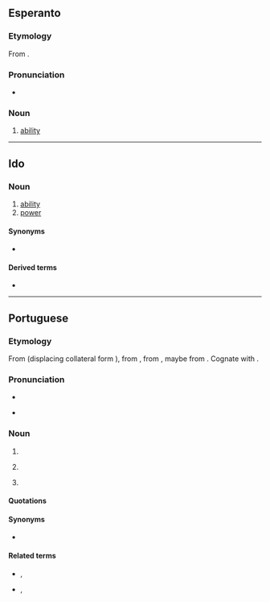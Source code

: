 ==Esperanto==

===Etymology===
From {{af|eo|povi|-o}}.

===Pronunciation===
* {{audio|eo|LL-Q143 (epo)-Robin van der Vliet-povo.wav|Audio}}
{{eo-IPA}}

===Noun===
{{eo-head}}

# [[ability]]

----

==Ido==

===Noun===
{{io-noun|pov}}

# [[ability]]
# [[power]]

====Synonyms====
* {{sense|ability}} {{l|io|habileso}}

====Derived terms====
* {{l|io|povar}}

----

==Portuguese==
{{wikipedia|lang=pt}}

===Etymology===
From {{inh|pt|roa-opt|poboo}} (displacing collateral form {{m|roa-opt|poblo}}), from {{inh|pt|la|populus|t=people, nation}}, from {{inh|pt|itc-pro|*poplos||army}}, maybe from {{der|pt|ett|-}}. Cognate with {{cog|gl|pobo}}.

===Pronunciation===
* {{IPA|pt|/ˈpo.vu/}}
* {{a|South Brazil}} {{IPA|pt|/ˈpo.vo/}}

===Noun===
{{pt-noun|m|s}}

# {{l|en|people}}
# {{l|en|hamlet}} {{gloss|a small village or a group of houses}}
# {{lb|pt|Brazil}} {{l|en|mob}}

====Quotations====
{{seeCites|pt}}

====Synonyms====
* {{sense|hamlet}} {{l|pt|lugarejo}}

====Related terms====
* {{l|pt|população}}, {{l|pt|popular}}
* {{l|pt|povoado}}, {{l|pt|povoar}}